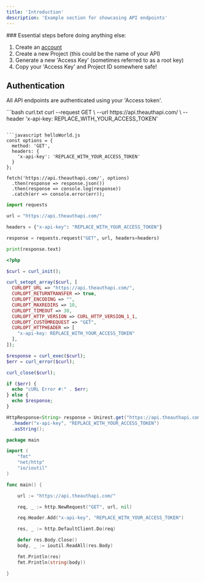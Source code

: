 ```yaml
---
title: 'Introduction'
description: 'Example section for showcasing API endpoints'
---
```


<Note>
  ### Essential steps before doing anything else:

1. Create an [account](https://app.theauthapi.com)
2. Create a new Project (this could be the name of your API)
3. Generate a new 'Access Key' (sometimes referred to as a root key)
4. Copy your 'Access Key' and Project ID somewhere safe!

</Note>

## Authentication

All API endpoints are authenticated using your 'Access token'.

<CodeGroup>
```bash curl.txt
curl --request GET \
 --url https://api.theauthapi.com/ \
 --header 'x-api-key: REPLACE_WITH_YOUR_ACCESS_TOKEN'

````

```javascript helloWorld.js
const options = {
  method: 'GET',
  headers: {
    'x-api-key': 'REPLACE_WITH_YOUR_ACCESS_TOKEN'
  }
};

fetch('https://api.theauthapi.com/', options)
  .then(response => response.json())
  .then(response => console.log(response))
  .catch(err => console.error(err));
````

```python hello_world.py
import requests

url = "https://api.theauthapi.com/"

headers = {"x-api-key": "REPLACE_WITH_YOUR_ACCESS_TOKEN"}

response = requests.request("GET", url, headers=headers)

print(response.text)
```

```php helloWorld.php
<?php

$curl = curl_init();

curl_setopt_array($curl, [
  CURLOPT_URL => "https://api.theauthapi.com/",
  CURLOPT_RETURNTRANSFER => true,
  CURLOPT_ENCODING => "",
  CURLOPT_MAXREDIRS => 10,
  CURLOPT_TIMEOUT => 30,
  CURLOPT_HTTP_VERSION => CURL_HTTP_VERSION_1_1,
  CURLOPT_CUSTOMREQUEST => "GET",
  CURLOPT_HTTPHEADER => [
    "x-api-key: REPLACE_WITH_YOUR_ACCESS_TOKEN"
  ],
]);

$response = curl_exec($curl);
$err = curl_error($curl);

curl_close($curl);

if ($err) {
  echo "cURL Error #:" . $err;
} else {
  echo $response;
}
```

```java HelloWorld.java
HttpResponse<String> response = Unirest.get("https://api.theauthapi.com/")
  .header("x-api-key", "REPLACE_WITH_YOUR_ACCESS_TOKEN")
  .asString();
```

```go helloWorld.go
package main

import (
	"fmt"
	"net/http"
	"io/ioutil"
)

func main() {

	url := "https://api.theauthapi.com/"

	req, _ := http.NewRequest("GET", url, nil)

	req.Header.Add("x-api-key", "REPLACE_WITH_YOUR_ACCESS_TOKEN")

	res, _ := http.DefaultClient.Do(req)

	defer res.Body.Close()
	body, _ := ioutil.ReadAll(res.Body)

	fmt.Println(res)
	fmt.Println(string(body))

}
```

</CodeGroup>

